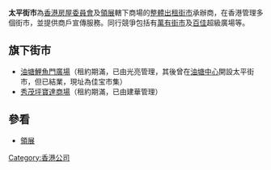 {{unreferenced|time=2008-12-06}}
'''太平街市'''為[[香港房屋委員會|香港房屋委員會]]及[[領展|領展]]轄下商場的[[整體出租街市|整體出租街市]]承辦商，在香港管理多個街市，並提供商戶宣傳服務。同行競爭包括有[[萬有街市|萬有街市]]及[[百佳|百佳]]超級廣場等。

==旗下街市==
* [[油塘|油塘]][[鯉魚門廣場|鯉魚門廣場]]（租約期滿，已由光亮管理，其後曾在[[油塘中心|油塘中心]]開設太平街市，但已結業，現址為佳宝市集）
* [[秀茂坪|秀茂坪]][[寶達商場|寶達商場]]（租約期滿，已由建華管理）

==參看==
* [[領展|領展]]


[[Category:香港公司|Category:香港公司]]